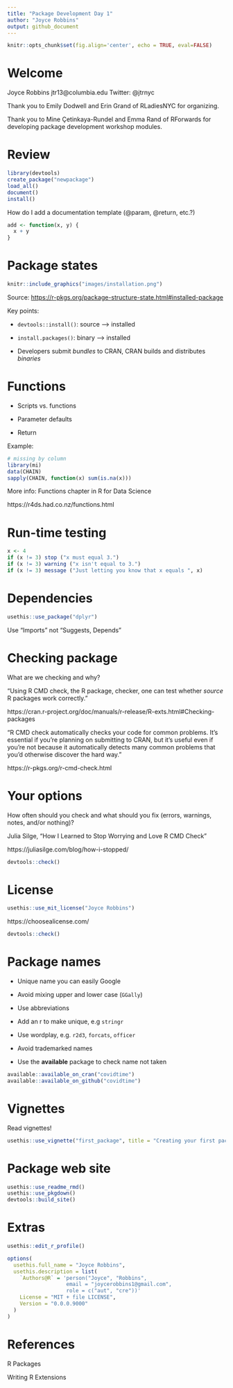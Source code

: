 ```yaml
---
title: "Package Development Day 1"
author: "Joyce Robbins"
output: github_document
---
```


```r
knitr::opts_chunk$set(fig.align='center', echo = TRUE, eval=FALSE)
```

# Welcome

Joyce Robbins jtr13@columbia.edu Twitter: \@jtrnyc

Thank you to Emily Dodwell and Erin Grand of RLadiesNYC for organizing.

Thank you to Mine Çetinkaya-Rundel and Emma Rand of RForwards for developing package development workshop modules.

# Review


```r
library(devtools)
create_package("newpackage")
load_all()
document()
install()
```

How do I add a documentation template (@param, @return, etc.?)

```r
add <- function(x, y) {
  x + y
}
```

# Package states

```r
knitr::include_graphics("images/installation.png")
```

Source: <https://r-pkgs.org/package-structure-state.html#installed-package>

Key points:

-   `devtools::install()`: source --> installed

-   `install.packages()`: binary --> installed

-   Developers submit *bundles* to CRAN, CRAN builds and distributes *binaries*


# Functions 

* Scripts vs. functions

* Parameter defaults

* Return

Example: 

```r
# missing by column
library(mi)
data(CHAIN)
sapply(CHAIN, function(x) sum(is.na(x)))
```

More info: Functions chapter in R for Data Science

https://r4ds.had.co.nz/functions.html

# Run-time testing

```r
x <- 4
if (x != 3) stop ("x must equal 3.")
if (x != 3) warning ("x isn't equal to 3.")
if (x != 3) message ("Just letting you know that x equals ", x)
```




# Dependencies

```r
usethis::use_package("dplyr")
```

Use "Imports" not "Suggests, Depends"

# Checking package

What are we checking and why?

"Using R CMD check, the R package, checker, one can test whether *source* R packages work correctly." 

https://cran.r-project.org/doc/manuals/r-release/R-exts.html#Checking-packages

"R CMD check automatically checks your code for common problems. It’s essential if you’re planning on submitting to CRAN, but it’s useful even if you’re not because it automatically detects many common problems that you’d otherwise discover the hard way."

https://r-pkgs.org/r-cmd-check.html


# Your options

How often should you check and what should you fix (errors, warnings, notes, and/or nothing)?


Julia Silge, "How I Learned to Stop Worrying and Love R CMD Check"

https://juliasilge.com/blog/how-i-stopped/


```r
devtools::check()
```


# License

```r
usethis::use_mit_license("Joyce Robbins")
```

https://choosealicense.com/


```r
devtools::check()
```


# Package names

* Unique name you can easily Google

* Avoid mixing upper and lower case (`GGally`)

* Use abbreviations

* Add an r to make unique, e.g `stringr`

* Use wordplay, e.g. `r2d3`, `forcats`, `officer`

* Avoid trademarked names

* Use the **available** package to check name not taken

```r
available::available_on_cran("covidtime")
available::available_on_github("covidtime")
```


# Vignettes

Read vignettes!

```r
usethis::use_vignette("first_package", title = "Creating your first package")
```


# Package web site

```r
usethis::use_readme_rmd()
usethis::use_pkgdown()
devtools::build_site()
```


# Extras

```r
usethis::edit_r_profile()
```

```r
options(
  usethis.full_name = "Joyce Robbins",
  usethis.description = list(
    `Authors@R` = 'person("Joyce", "Robbins",
                   email = "joycerobbins1@gmail.com",
                   role = c("aut", "cre"))'
    License = "MIT + file LICENSE",
    Version = "0.0.0.9000"
  )
)
```

# References

R Packages

Writing R Extensions


